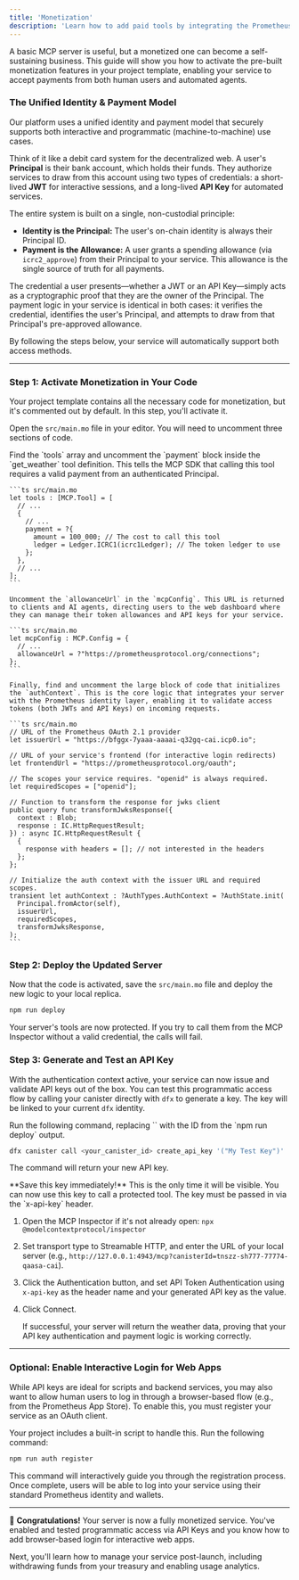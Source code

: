 ```yaml
---
title: 'Monetization'
description: 'Learn how to add paid tools by integrating the Prometheus identity and payment pillars.'
---
```


A basic MCP server is useful, but a monetized one can become a self-sustaining business. This guide will show you how to activate the pre-built monetization features in your project template, enabling your service to accept payments from both human users and automated agents.

### The Unified Identity & Payment Model

Our platform uses a unified identity and payment model that securely supports both interactive and programmatic (machine-to-machine) use cases.

Think of it like a debit card system for the decentralized web. A user's **Principal** is their bank account, which holds their funds. They authorize services to draw from this account using two types of credentials: a short-lived **JWT** for interactive sessions, and a long-lived **API Key** for automated services.

The entire system is built on a single, non-custodial principle:

- **Identity is the Principal:** The user's on-chain identity is always their Principal ID.
- **Payment is the Allowance:** A user grants a spending allowance (via `icrc2_approve`) from their Principal to your service. This allowance is the single source of truth for all payments.

The credential a user presents—whether a JWT or an API Key—simply acts as a cryptographic proof that they are the owner of the Principal. The payment logic in your service is identical in both cases: it verifies the credential, identifies the user's Principal, and attempts to draw from that Principal's pre-approved allowance.

By following the steps below, your service will automatically support both access methods.

---

### Step 1: Activate Monetization in Your Code

Your project template contains all the necessary code for monetization, but it's commented out by default. In this step, you'll activate it.

Open the `src/main.mo` file in your editor. You will need to uncomment three sections of code.

<Steps>

<Step title="Update the Tools to Require Payment">
    Find the `tools` array and uncomment the `payment` block inside the `get_weather` tool definition. This tells the MCP SDK that calling this tool requires a valid payment from an authenticated Principal.

    ```ts src/main.mo
    let tools : [MCP.Tool] = [
      // ...
      {
        // ...
        payment = ?{
          amount = 100_000; // The cost to call this tool
          ledger = Ledger.ICRC1(icrc1Ledger); // The token ledger to use
        };
      },
      // ...
    ];
    ```

</Step>
<Step title="Configure the Allowance Management URL">

    Uncomment the `allowanceUrl` in the `mcpConfig`. This URL is returned to clients and AI agents, directing users to the web dashboard where they can manage their token allowances and API keys for your service.

    ```ts src/main.mo
    let mcpConfig : MCP.Config = {
      // ...
      allowanceUrl = ?"https://prometheusprotocol.org/connections";
    };
    ```

</Step>
<Step title="Initialize the Authentication Context">

    Finally, find and uncomment the large block of code that initializes the `authContext`. This is the core logic that integrates your server with the Prometheus identity layer, enabling it to validate access tokens (both JWTs and API Keys) on incoming requests.

    ```ts src/main.mo
    // URL of the Prometheus OAuth 2.1 provider
    let issuerUrl = "https://bfggx-7yaaa-aaaai-q32gq-cai.icp0.io";

    // URL of your service's frontend (for interactive login redirects)
    let frontendUrl = "https://prometheusprotocol.org/oauth";

    // The scopes your service requires. "openid" is always required.
    let requiredScopes = ["openid"];

    // Function to transform the response for jwks client
    public query func transformJwksResponse({
      context : Blob;
      response : IC.HttpRequestResult;
    }) : async IC.HttpRequestResult {
      {
        response with headers = []; // not interested in the headers
      };
    };

    // Initialize the auth context with the issuer URL and required scopes.
    transient let authContext : ?AuthTypes.AuthContext = ?AuthState.init(
      Principal.fromActor(self),
      issuerUrl,
      requiredScopes,
      transformJwksResponse,
    );
    ```

</Step>
</Steps>

### Step 2: Deploy the Updated Server

Now that the code is activated, save the `src/main.mo` file and deploy the new logic to your local replica.

```bash
npm run deploy
```

Your server's tools are now protected. If you try to call them from the MCP Inspector without a valid credential, the calls will fail.

### Step 3: Generate and Test an API Key

With the authentication context active, your service can now issue and validate API keys out of the box. You can test this programmatic access flow by calling your canister directly with `dfx` to generate a key. The key will be linked to your current `dfx` identity.

<Steps>
<Step title="Generate the Key">
Run the following command, replacing `<your_canister_id>` with the ID from the `npm run deploy` output.

```bash
dfx canister call <your_canister_id> create_api_key '("My Test Key")'
```

The command will return your new API key.

<Warning>
  **Save this key immediately!** This is the only time it will be visible.
</Warning>

</Step>
<Step title="Test the Key in MCP Inspector">
You can now use this key to call a protected tool. The key must be passed in via the `x-api-key` header.

1. Open the MCP Inspector if it's not already open: `npx @modelcontextprotocol/inspector`
2. Set transport type to Streamable HTTP, and enter the URL of your local server (e.g., `http://127.0.0.1:4943/mcp?canisterId=tnszz-sh777-77774-qaasa-cai`).
3. Click the Authentication button, and set API Token Authentication using `x-api-key` as the header name and your generated API key as the value.
4. Click Connect.

   If successful, your server will return the weather data, proving that your API key authentication and payment logic is working correctly.

</Step>
</Steps>

---

### Optional: Enable Interactive Login for Web Apps

While API keys are ideal for scripts and backend services, you may also want to allow human users to log in through a browser-based flow (e.g., from the Prometheus App Store). To enable this, you must register your service as an OAuth client.

Your project includes a built-in script to handle this. Run the following command:

```bash
npm run auth register
```

This command will interactively guide you through the registration process. Once complete, users will be able to log into your service using their standard Prometheus identity and wallets.

---

🎉 **Congratulations!** Your server is now a fully monetized service. You've enabled and tested programmatic access via API Keys and you know how to add browser-based login for interactive web apps.

Next, you'll learn how to manage your service post-launch, including withdrawing funds from your treasury and enabling usage analytics.
